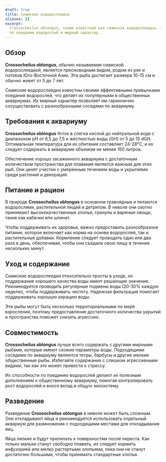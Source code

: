 ```yaml
---
draft: true
title: Сиамская водорослеедка
aliases: []
excerpt:
  Crossocheilus oblongus, также известный как сиамская водорослеедка, — пресноводная рыба, ценимая за свои способности
  по поеданию водорослей и мирный характер.
---
```


## Обзор

**Crossocheilus oblongus**, обычно называемая сиамской водорослеедкой, является пресноводным видом, родом из рек и
потоков Юго-Восточной Азии. Эта рыба достигает размера 10-15 см и обычно живет от 5 до 7 лет.

Сиамские водорослеедки известны своими эффективными привычками поедания водорослей, что делает их популярными в
общественных аквариумах. Их мирный характер позволяет им гармонично сосуществовать с разнообразными соседями по
аквариуму.

## Требования к аквариуму

**Crossocheilus oblongus** thrive в слегка кислой до нейтральной воде с диапазоном pH от 6,5 до 7,5 и жесткостью воды
(GH) от 5 до 15 dGH. Оптимальная температура для их обитания составляет 24-28°C, и их следует содержать в аквариуме
объемом не менее 150 литров.

Обеспечение хорошо засаженного аквариума с достаточным количеством пространства для плавания является важным для этих
рыб. Они ценят участки с умеренным течением воды и укрытиями среди растений и декораций.

## Питание и рацион

В природе **Crossocheilus oblongus** в основном травоядные и питаются водорослями, растительной пищей и детритом. В
неволе они охотно принимают высококачественные хлопья, гранулы и вареные овощи, такие как кабачки или шпинат.

Чтобы поддерживать их здоровье, важно предоставить разнообразное питание, которое включает как корма на основе
водорослей, так и растительные добавки. Кормление следует проводить один или два раза в день, обеспечивая, чтобы они
съедали свою пищу в течение нескольких минут.

## Уход и содержание

Сиамские водорослеедки относительно просты в уходе, но поддержание хорошего качества воды имеет решающее значение.
Рекомендуется проводить регулярные подмены воды (20-30% каждую неделю), чтобы поддерживать чистоту. Надежная фильтрация
помогает поддерживать хорошую аэрацию воды.

Эти рыбы могут быть несколько территориальными по мере взросления, поэтому предоставление достаточного количества
укрытий и пространства поможет снизить агрессию.

## Совместимость

**Crossocheilus oblongus** лучше всего содержать с другими мирными рыбами, которые имеют схожие параметры воды.
Подходящими соседями по аквариуму являются тетры, барбусы и другие мелкие общественные рыбы. Избегайте содержания с
слишком агрессивными видами, так как это может привести к стрессу.

Их способности по поеданию водорослей делают их полезным дополнением к общественному аквариуму, помогая контролировать
рост водорослей и внося вклад в общую экосистему.

## Разведение

Разведение **Crossocheilus oblongus** в неволе может быть сложным. Они откладывают яйца и рекомендуется использовать
отдельный аквариум для размножения с подходящими местами для откладывания яиц.

Яйца липкие и будут прилипать к поверхностям после нереста. Как только мальки станут свободно плавать, их следует
кормить инфузорией или мелко растертыми хлопьями, пока они не станут достаточно большими, чтобы принимать стандартные
хлопья.
